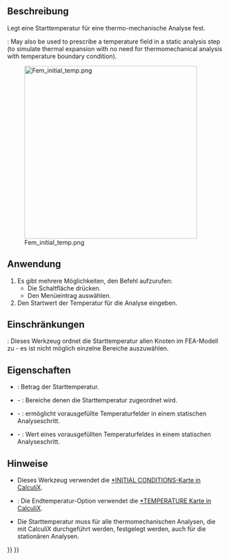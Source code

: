 <languages/>

{{Docnav/de
|[[FEM_ConstraintSelfWeight/de|RandbedingungEigengewicht]]
|[[FEM_ConstraintHeatflux/de|RandbedingungWärmestrom]]
|[[FEM_Workbench/de|FEM]]
|IconL=FEM_ConstraintSelfWeight.svg
|IconR=FEM_ConstraintHeatflux.svg
|IconC=Workbench_FEM.svg
}}

{{GuiCommandContainer|
{{GuiCommand/de
|Name=FEM ConstraintInitialTemperature
|Name/de=FEM StartbedingungTemperatur
|MenuLocation=Modell → Thermische Randbedingungen und Belastungen → Startbedingung Temperatur
|Workbenches=[[FEM_Workbench/de|FEM]]
|SeeAlso=[[FEM_tutorial/de|FEM-Anleitung]]
}}
{{GuiCommandFemInfo/de
|Solvers=CalculiX, Elmer
}}
}}

<span id="Description"></span>
==Beschreibung==

Legt eine Starttemperatur für eine thermo-mechanische Analyse fest.

<div lang="en" dir="ltr" class="mw-content-ltr">
{{Version|1.0}}: May also be used to prescribe a temperature field in a static analysis step (to simulate thermal expansion with no need for thermomechanical analysis with temperature boundary condition).
</div>

[[Image:Fem_initial_temp.png|400px]]

{{Caption|Zwei Würfel mit unterschiedlichen Anfangstemperaturen tauschen Wärme aus}}

<span id="Usage"></span>
==Anwendung==

# Es gibt mehrere Möglichkeiten, den Befehl aufzurufen:
#* Die Schaltfläche {{Button|[[Image:FEM_ConstraintInitialTemperature.svg|16px]] [[FEM_ConstraintInitialTemperature|Startbedingung Temperatur]]}} drücken.
#* Den Menüeintrag {{MenuCommand|Modell → Thermische Randbedingungen und Belastungen → [[Image:FEM_ConstraintInitialTemperature.svg|16px]] Startbedingung Temperatur}} auswählen.
# Den Startwert der Temperatur für die Analyse eingeben.

<span id="Limitations"></span>
==Einschränkungen==

{{VersionMinus/de|1.0}}: Dieses Werkzeug ordnet die Starttemperatur allen Knoten im FEA-Modell zu - es ist nicht möglich einzelne Bereiche auszuwählen.

<span id="Properties"></span>
==Eigenschaften==

* {{PropertyData/de|initial Temperature}}: Betrag der Starttemperatur.
* {{PropertyData/de|References}} - {{Version/de|1.1}}: Bereiche denen die Starttemperatur zugeordnet wird.
* {{PropertyData/de|Enable Final Temperature}} - {{Version/de|1.1}}: ermöglicht vorausgefüllte Temperaturfelder in einem statischen Analyseschritt.
* {{PropertyData/de|Final Temperature}} - {{Version/de|1.1}}: Wert eines vorausgefüllten Temperaturfeldes in einem statischen Analyseschritt.

<span id="Notes"></span>
==Hinweise==

* Dieses Werkzeug verwendet die [https://web.mit.edu/calculix_v2.7/CalculiX/ccx_2.7/doc/ccx/node215.html *INITIAL CONDITIONS-Karte in CalculiX].
* {{Version/de|1.1}}: Die Endtemperatur-Option verwendet die [https://web.mit.edu/calculix_v2.7/CalculiX/ccx_2.7/doc/ccx/node250.html *TEMPERATURE Karte in CalculiX].
* Die Starttemperatur muss für alle thermomechanischen Analysen, die mit CalculiX durchgeführt werden, festgelegt werden, auch für die stationären Analysen.


{{Docnav/de
|[[FEM_ConstraintSelfWeight/de|RandbedingungEigengewicht]]
|[[FEM_ConstraintHeatflux/de| RandbedingungWärmestrom]]
|[[FEM_Workbench/de|FEM]]
|IconL=FEM_ConstraintSelfWeight.svg
|IconR=FEM_ConstraintHeatflux.svg
|IconC=Workbench_FEM.svg
}}

{{FEM Tools navi{{#translation:}}}}
{{Userdocnavi{{#translation:}}}}